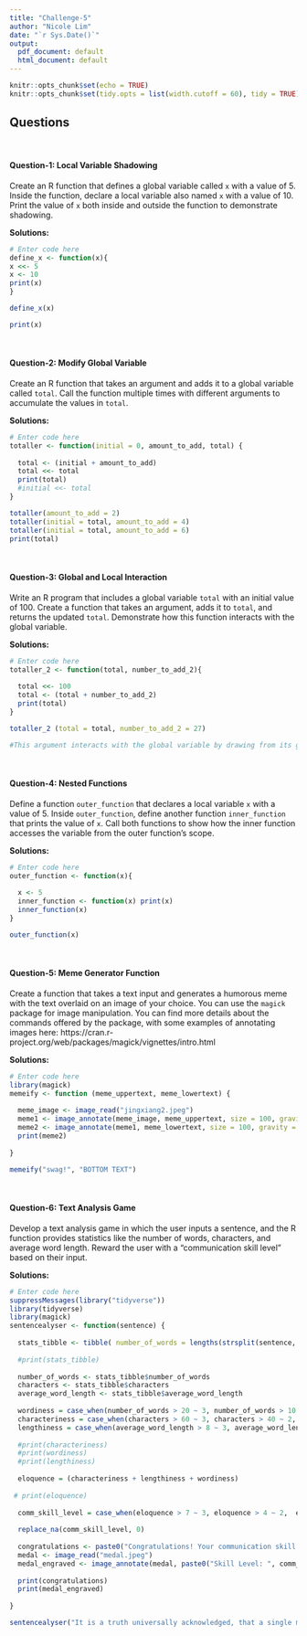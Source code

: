 ```yaml
---
title: "Challenge-5"
author: "Nicole Lim"
date: "`r Sys.Date()`"
output:
  pdf_document: default
  html_document: default
---
```


```r
knitr::opts_chunk$set(echo = TRUE)
knitr::opts_chunk$set(tidy.opts = list(width.cutoff = 60), tidy = TRUE)
```

## Questions
<br>

#### Question-1: Local Variable Shadowing 

Create an R function that defines a global variable called `x` with a value of 5. Inside the function, declare a local variable also named `x` with a value of 10. Print the value of `x` both inside and outside the function to demonstrate shadowing.

**Solutions:**

```r
# Enter code here
define_x <- function(x){
x <<- 5
x <- 10
print(x)
}

define_x(x)

print(x)

```
<br>

#### Question-2: Modify Global Variable

Create an R function that takes an argument and adds it to a global variable called `total`. Call the function multiple times with different arguments to accumulate the values in `total`.

**Solutions:**

```r
# Enter code here
totaller <- function(initial = 0, amount_to_add, total) {
  
  total <- (initial + amount_to_add)
  total <<- total
  print(total)
  #initial <<- total
}

totaller(amount_to_add = 2)
totaller(initial = total, amount_to_add = 4)
totaller(initial = total, amount_to_add = 6)
print(total)
```
<br>

#### Question-3: Global and Local Interaction 

Write an R program that includes a global variable `total` with an initial value of 100. Create a function that takes an argument, adds it to `total`, and returns the updated `total`. Demonstrate how this function interacts with the global variable.

**Solutions:**

```r
# Enter code here
totaller_2 <- function(total, number_to_add_2){
  
  total <<- 100
  total <- (total + number_to_add_2)
  print(total)
}

totaller_2 (total = total, number_to_add_2 = 27)

#This argument interacts with the global variable by drawing from its global value in the execution of the function.
```
<br>

#### Question-4: Nested Functions

Define a function `outer_function` that declares a local variable `x` with a value of 5. Inside `outer_function`, define another function `inner_function` that prints the value of `x`. Call both functions to show how the inner function accesses the variable from the outer function's scope.

**Solutions:**

```r
# Enter code here
outer_function <- function(x){
  
  x <- 5
  inner_function <- function(x) print(x)
  inner_function(x)
}

outer_function(x)

```
<br>

#### Question-5: Meme Generator Function

Create a function that takes a text input and generates a humorous meme with the text overlaid on an image of your choice. You can use the `magick` package for image manipulation. You can find more details about the commands offered by the package, with some examples of annotating images here: https://cran.r-project.org/web/packages/magick/vignettes/intro.html

**Solutions:**

```r
# Enter code here
library(magick)
memeify <- function (meme_uppertext, meme_lowertext) {
  
  meme_image <- image_read("jingxiang2.jpeg")
  meme1 <- image_annotate(meme_image, meme_uppertext, size = 100, gravity = "north", color = "white", strokecolor = "black")
  meme2 <- image_annotate(meme1, meme_lowertext, size = 100, gravity = "south", color = "white", strokecolor = "black")
  print(meme2)
  
}

memeify("swag!", "BOTTOM TEXT")
```
<br>

#### Question-6: Text Analysis Game  

Develop a text analysis game in which the user inputs a sentence, and the R function provides statistics like the number of words, characters, and average word length. Reward the user with a "communication skill level" based on their input.

**Solutions:**

```r
# Enter code here
suppressMessages(library("tidyverse"))
library(tidyverse)
library(magick)
sentencealyser <- function(sentence) {
  
  stats_tibble <- tibble( number_of_words = lengths(strsplit(sentence, " ")), characters = nchar(sentence), average_word_length = characters/number_of_words)
  
  #print(stats_tibble)
  
  number_of_words <- stats_tibble$number_of_words
  characters <- stats_tibble$characters
  average_word_length <- stats_tibble$average_word_length
  
  wordiness = case_when(number_of_words > 20 ~ 3, number_of_words > 10 ~ 2, number_of_words > 5 ~ 1, number_of_words < 5 ~ 0)
  characteriness = case_when(characters > 60 ~ 3, characters > 40 ~ 2, characters > 20 ~ 1, characters < 20 ~ 0)
  lengthiness = case_when(average_word_length > 8 ~ 3, average_word_length > 6 ~ 2, average_word_length > 4 ~ 1, average_word_length < 4 ~ 0)
  
  #print(characteriness)
  #print(wordiness)
  #print(lengthiness)
  
  eloquence = (characteriness + lengthiness + wordiness)
  
 # print(eloquence)
  
  comm_skill_level = case_when(eloquence > 7 ~ 3, eloquence > 4 ~ 2,  eloquence > 1  ~ 1, eloquence < 1  ~ 0, )
  
  replace_na(comm_skill_level, 0)
  
  congratulations <- paste0("Congratulations! Your communication skill level score is ", comm_skill_level, " out of 3!")
  medal <- image_read("medal.jpeg")
  medal_engraved <- image_annotate(medal, paste0("Skill Level: ", comm_skill_level), size = 30, gravity = "center", color = "black", location = "+0+50")
  
  print(congratulations)
  print(medal_engraved)
  
}

sentencealyser("It is a truth universally acknowledged, that a single man in possession of a good fortune, must be in want of a wife.")
```

```r

```

<br>